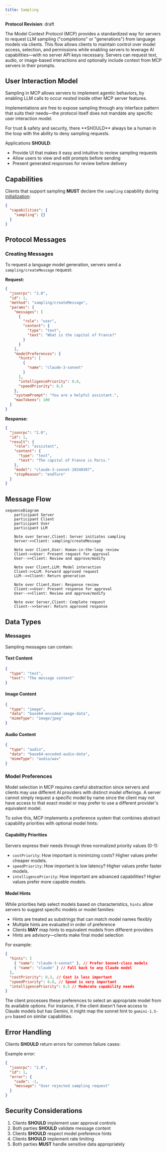 ```yaml
---
title: Sampling
---
```


<Info>**Protocol Revision**: draft</Info>

The Model Context Protocol (MCP) provides a standardized way for servers to request LLM
sampling ("completions" or "generations") from language models via clients. This flow
allows clients to maintain control over model access, selection, and permissions while
enabling servers to leverage AI capabilities&mdash;with no server API keys necessary.
Servers can request text, audio, or image-based interactions and optionally include
context from MCP servers in their prompts.

## User Interaction Model

Sampling in MCP allows servers to implement agentic behaviors, by enabling LLM calls to
occur _nested_ inside other MCP server features.

Implementations are free to expose sampling through any interface pattern that suits
their needs&mdash;the protocol itself does not mandate any specific user interaction
model.

<Warning>
For trust & safety and security, there **SHOULD** always
be a human in the loop with the ability to deny sampling requests.

Applications **SHOULD**:

- Provide UI that makes it easy and intuitive to review sampling requests
- Allow users to view and edit prompts before sending
- Present generated responses for review before delivery
</Warning>

## Capabilities

Clients that support sampling **MUST** declare the `sampling` capability during
[initialization](/specification/draft/basic/lifecycle#initialization):

```json
{
  "capabilities": {
    "sampling": {}
  }
}
```

## Protocol Messages

### Creating Messages

To request a language model generation, servers send a `sampling/createMessage` request:

**Request:**

```json
{
  "jsonrpc": "2.0",
  "id": 1,
  "method": "sampling/createMessage",
  "params": {
    "messages": [
      {
        "role": "user",
        "content": {
          "type": "text",
          "text": "What is the capital of France?"
        }
      }
    ],
    "modelPreferences": {
      "hints": [
        {
          "name": "claude-3-sonnet"
        }
      ],
      "intelligencePriority": 0.8,
      "speedPriority": 0.5
    },
    "systemPrompt": "You are a helpful assistant.",
    "maxTokens": 100
  }
}
```

**Response:**

```json
{
  "jsonrpc": "2.0",
  "id": 1,
  "result": {
    "role": "assistant",
    "content": {
      "type": "text",
      "text": "The capital of France is Paris."
    },
    "model": "claude-3-sonnet-20240307",
    "stopReason": "endTurn"
  }
}
```

## Message Flow

```mermaid
sequenceDiagram
    participant Server
    participant Client
    participant User
    participant LLM

    Note over Server,Client: Server initiates sampling
    Server->>Client: sampling/createMessage

    Note over Client,User: Human-in-the-loop review
    Client->>User: Present request for approval
    User-->>Client: Review and approve/modify

    Note over Client,LLM: Model interaction
    Client->>LLM: Forward approved request
    LLM-->>Client: Return generation

    Note over Client,User: Response review
    Client->>User: Present response for approval
    User-->>Client: Review and approve/modify

    Note over Server,Client: Complete request
    Client-->>Server: Return approved response
```

## Data Types

### Messages

Sampling messages can contain:

#### Text Content

```json
{
  "type": "text",
  "text": "The message content"
}
```

#### Image Content

```json
{
  "type": "image",
  "data": "base64-encoded-image-data",
  "mimeType": "image/jpeg"
}
```

#### Audio Content

```json
{
  "type": "audio",
  "data": "base64-encoded-audio-data",
  "mimeType": "audio/wav"
}
```

### Model Preferences

Model selection in MCP requires careful abstraction since servers and clients may use
different AI providers with distinct model offerings. A server cannot simply request a
specific model by name since the client may not have access to that exact model or may
prefer to use a different provider's equivalent model.

To solve this, MCP implements a preference system that combines abstract capability
priorities with optional model hints:

#### Capability Priorities

Servers express their needs through three normalized priority values (0-1):

- `costPriority`: How important is minimizing costs? Higher values prefer cheaper models.
- `speedPriority`: How important is low latency? Higher values prefer faster models.
- `intelligencePriority`: How important are advanced capabilities? Higher values prefer
  more capable models.

#### Model Hints

While priorities help select models based on characteristics, `hints` allow servers to
suggest specific models or model families:

- Hints are treated as substrings that can match model names flexibly
- Multiple hints are evaluated in order of preference
- Clients **MAY** map hints to equivalent models from different providers
- Hints are advisory&mdash;clients make final model selection

For example:

```json
{
  "hints": [
    { "name": "claude-3-sonnet" }, // Prefer Sonnet-class models
    { "name": "claude" } // Fall back to any Claude model
  ],
  "costPriority": 0.3, // Cost is less important
  "speedPriority": 0.8, // Speed is very important
  "intelligencePriority": 0.5 // Moderate capability needs
}
```

The client processes these preferences to select an appropriate model from its available
options. For instance, if the client doesn't have access to Claude models but has Gemini,
it might map the sonnet hint to `gemini-1.5-pro` based on similar capabilities.

## Error Handling

Clients **SHOULD** return errors for common failure cases:

Example error:

```json
{
  "jsonrpc": "2.0",
  "id": 1,
  "error": {
    "code": -1,
    "message": "User rejected sampling request"
  }
}
```

## Security Considerations

1. Clients **SHOULD** implement user approval controls
2. Both parties **SHOULD** validate message content
3. Clients **SHOULD** respect model preference hints
4. Clients **SHOULD** implement rate limiting
5. Both parties **MUST** handle sensitive data appropriately
